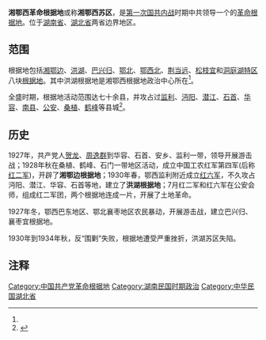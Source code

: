 '''湘鄂西革命根据地'''或称'''湘鄂西苏区'''，是[[第一次国共内战|第一次国共内战]]时期中共领导一个的[[革命根据地|革命根据地]]。位于[[湖南省_(中華民國)|湖南省]]、[[湖北省_(中華民國)|湖北省]]两省边界地区。

== 范围 ==

根据地包括[[湘鄂边根据地|湘鄂边]]、[[洪湖根据地|洪湖]]、[[巴兴归根据地|巴兴归]]、[[鄂北根据地|鄂北]]、[[鄂西北根据地|鄂西北]]、[[荆当远游击区|荆当远]]、[[松枝宜游击区|松枝宜]]和[[洞庭湖特区|洞庭湖特区]]八块[[根据地|根据地]]。其中洪湖根据地是湘鄂西根据地政治中心所在<ref name="a1"/>。

全盛时期，根据地活动范围达七十余县，并攻占过[[监利县|监利]]、[[沔阳县|沔阳]]、[[潛江縣|潜江]]、[[石首县|石首]]、[[华容县|华容]]、[[南县|南县]]、[[公安县|公安]]、[[桑植县|桑植]]、[[鹤峰县|鹤峰]]等县城<ref name="a1">{{Cite web |url=http://hbds.cnhubei.com/zlpt/ztzl/201504/t20150416_64668.shtml |title=湘鄂西革命根据地的八大红色苏区 |accessdate=2016-07-07 |author=冯传武 |date=2015-04-16 |work= |publisher=湖北党史网 |language=Zh-hans |archive-url=https://web.archive.org/web/20160816124009/http://hbds.cnhubei.com/zlpt/ztzl/201504/t20150416_64668.shtml |archive-date=2016-08-16 |dead-url=yes }}</ref>。

== 历史 ==

1927年，共产党人[[贺龙|贺龙]]、[[周逸群|周逸群]]到华容、石首、安乡、监利一带，领导开展游击战；1928年秋在桑植、鹤峰、石门一带地区活动，成立中国工农红军第四军(后称[[红二军|红二军]])，开辟了'''湘鄂边根据地'''；1930年春，鄂西监利附近成立[[红六军|红六军]]，不久攻占沔阳、潜江、华容、石首等地，建立了'''洪湖根据地'''；7月红二军和红六军在公安会师，组成红二军团，两个根据地连成一片，开展了土地革命。

1927年冬，鄂西巴东地区、鄂北襄枣地区农民暴动，开展游击战，建立巴兴归、襄枣宜根据地。

1930年到1934年秋，反“围剿”失败，根据地遭受严重挫折，洪湖苏区失陷。

== 注释 ==

{{Reflist|2}}

[[Category:中国共产党革命根据地|Category:中国共产党革命根据地]]
[[Category:湖南民国时期政治|Category:湖南民国时期政治]]
[[Category:中华民国湖北省|Category:中华民国湖北省]]